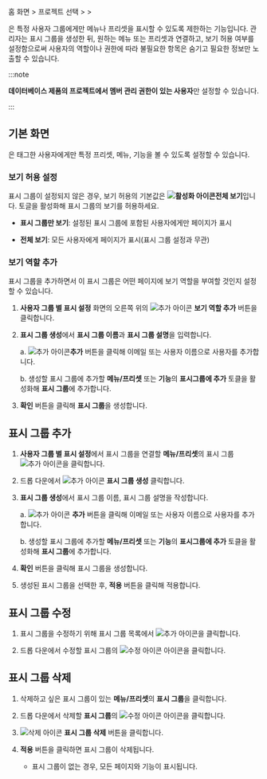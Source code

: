 홈 화면 &gt; 프로젝트 선택 &gt; <Cmdname sid="side_management" className="uitext" /> &gt; <Cmdname sid="users_group_display_settings" className="uitext" />

<Cmdname sid="users_group_display_settings" className="uitext" />은 특정 사용자 그룹에게만 메뉴나 프리셋을 표시할 수 있도록 제한하는 기능입니다. 관리자는 표시 그룹을 생성한 뒤, 원하는 메뉴 또는 프리셋과 연결하고, 보기 허용 여부를 설정함으로써 사용자의 역할이나 권한에 따라 불필요한 항목은 숨기고 필요한 정보만 노출할 수 있습니다.

:::note

**데이터베이스 제품의 프로젝트에서 멤버 관리 권한이 있는 사용자**만 설정할 수 있습니다.

:::

## 기본 화면

<Cmdname sid="users_group_display_settings" className="uitext" />은 태그한 사용자에게만 특정 프리셋, 메뉴, 기능을 볼 수 있도록 설정할 수 있습니다.

<ImgLang img='db-user-group-display-settings.png' desc='사용자 그룹 별 표시 설정 기본 화면' />

### 보기 허용 설정

표시 그룹이 설정되지 않은 경우, 보기 허용의 기본값은 **![활성화 아이콘](/img/ic-radio.svg)전체 보기**입니다. 토글을 활성화해 표시 그룹의 보기를 허용하세요. 

- **표시 그룹만 보기**: 설정된 표시 그룹에 포함된 사용자에게만 페이지가 표시

- **전체 보기**: 모든 사용자에게 페이지가 표시(표시 그룹 설정과 무관)

### 보기 역할 추가

표시 그룹을 추가하면서 이 표시 그룹은 어떤 페이지에 보기 역할을 부여할 것인지 설정할 수 있습니다.

1. **사용자 그룹 별 표시 설정** 화면의 오른쪽 위의 ![추가 아이콘](/img/ic-s-plus.svg) **보기 역할 추가** 버튼을 클릭합니다.

2. **표시 그룹 생성**에서 **표시 그룹 이름**과 **표시 그룹 설명**을 입력합니다.

    a. ![추가 아이콘](/img/ic-s-plus.svg)**추가** 버튼을 클릭해 이메일 또는 사용자 이름으로 사용자를 추가합니다.

    b. 생성할 표시 그룹에 추가할 **메뉴/프리셋** 또는 **기능**의 **표시그룹에 추가** 토클을 활성화해 **표시 그룹**에 추가합니다.

3. **확인** 버튼을 클릭해 **표시 그룹**을 생성합니다.

## 표시 그룹 추가

1. **사용자 그룹 별 표시 설정**에서 표시 그룹을 연결할 **메뉴/프리셋**의 표시 그룹 ![추가 아이콘](/img/ic-s-plus.svg)을 클릭합니다.

2. 드롭 다운에서 ![추가 아이콘](/img/ic-s-plus.svg) **표시 그룹 생성** 클릭합니다.

3. **표시 그룹 생성**에서 표시 그룹 이름, 표시 그룹 설명을 작성합니다.

    a. ![추가 아이콘](/img/ic-s-plus.svg) **추가** 버튼을 클릭해 이메일 또는 사용자 이름으로 사용자를 추가합니다. 

    b. 생성할 표시 그룹에 추가할 **메뉴/프리셋** 또는 **기능**의 **표시그룹에 추가** 토클을 활성화해 **표시 그룹**에 추가합니다.

4. **확인** 버튼을 클릭해 표시 그룹을 생성합니다. 

5. 생성된 표시 그룹을 선택한 후, **적용** 버튼을 클릭해 적용합니다. 

## 표시 그룹 수정

1. 표시 그룹을 수정하기 위해 표시 그룹 목록에서 ![추가 아이콘](/img/ic-s-plus.svg)을 클릭합니다.

2. 드롭 다운에서 수정할 표시 그룹의 ![수정 아이콘](/img/ic-edit.svg) 아이콘을 클릭합니다. 

## 표시 그룹 삭제 

1. 삭제하고 싶은 표시 그룹이 있는 **메뉴/프리셋**의 **표시 그룹**을 클릭합니다.

2. 드롭 다운에서 삭제할 **표시 그룹**의 ![수정 아이콘](/img/ic-edit.svg) 아이콘을 클릭합니다. 

3. ![삭제 아이콘](/img/ic-delete-critical.svg) **표시 그룹 삭제** 버튼을 클릭합니다. 

4. **적용** 버튼을 클릭하면 표시 그룹이 삭제됩니다. 

    - 표시 그룹이 없는 경우, 모든 페이지와 기능이 표시됩니다.

    